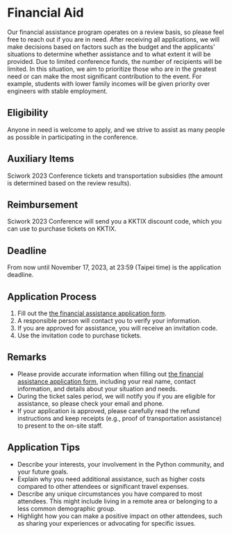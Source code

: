 # Financial Aid
Our financial assistance program operates on a review basis, so please feel free to reach out if you are in need. After receiving all applications, we will make decisions based on factors such as the budget and the applicants' situations to determine whether assistance and to what extent it will be provided. Due to limited conference funds, the number of recipients will be limited. In this situation, we aim to prioritize those who are in the greatest need or can make the most significant contribution to the event. For example, students with lower family incomes will be given priority over engineers with stable employment.

## Eligibility
Anyone in need is welcome to apply, and we strive to assist as many people as possible in participating in the conference.

## Auxiliary Items
Sciwork 2023 Conference tickets and transportation subsidies (the amount is determined based on the review results).

## Reimbursement
Sciwork 2023 Conference will send you a KKTIX discount code, which you can use to purchase tickets on KKTIX.

## Deadline
From now until November 17, 2023, at 23:59 (Taipei time) is the application deadline.

## Application Process
1. Fill out the [the financial assistance application form](https://forms.gle/9kNkfQMFnhck7AfP7).
2. A responsible person will contact you to verify your information.
3. If you are approved for assistance, you will receive an invitation code.
4. Use the invitation code to purchase tickets.

## Remarks
* Please provide accurate information when filling out [the financial assistance application form](https://forms.gle/9kNkfQMFnhck7AfP7), including your real name, contact information, and details about your situation and needs.
* During the ticket sales period, we will notify you if you are eligible for assistance, so please check your email and phone.
* If your application is approved, please carefully read the refund instructions and keep receipts (e.g., proof of transportation assistance) to present to the on-site staff.

## Application Tips
* Describe your interests, your involvement in the Python community, and your future goals.
* Explain why you need additional assistance, such as higher costs compared to other attendees or significant travel expenses.
* Describe any unique circumstances you have compared to most attendees. This might include living in a remote area or belonging to a less common demographic group.
* Highlight how you can make a positive impact on other attendees, such as sharing your experiences or advocating for specific issues.
